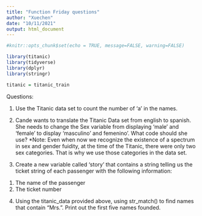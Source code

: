 ```yaml
---
title: "Function Friday questions"
author: "Xuechen"
date: "10/11/2021"
output: html_document
---
```


```r
#knitr::opts_chunk$set(echo = TRUE, message=FALSE, warning=FALSE)
```

```r
library(titanic)
library(tidyverse)
library(dplyr)
library(stringr)
```

```r
titanic = titanic_train
```

Questions:

1. Use the Titanic data set to count the number of 'a' in the names.

2. Cande wants to translate the Titanic Data set from english to spanish. She needs to change the Sex variable from displaying ‘male’ and ‘female’ to display ‘masculino’ and femenino’. What code should she use? 
*Note: Even when now we recognize the existence of a spectrum in sex and gender fuidity, at the time of the Titanic, there were only two sex categories. That is why we use those categories in the data set. 

3. Create a new variable called ‘story’ that contains a string telling us the ticket string of each passenger with the following information:
1) The name of the passenger 
2) The ticket number

4. Using the titanic_data provided above, using str_match() to find names that contain "Mrs.". Print out the first five names founded. 

